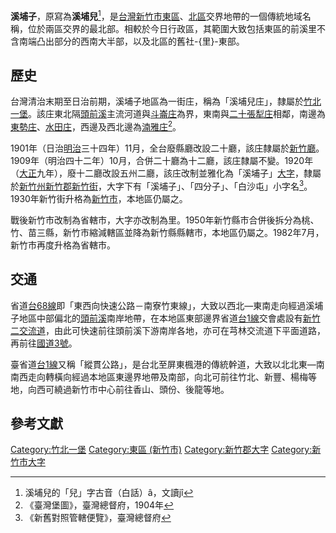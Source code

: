 {{noteTA
|1 = zh-cn:庄; zh-hk:庄; zh-tw:庄;
}}
'''溪埔子'''，原寫為'''溪埔兒'''<ref>溪埔兒的「兒」字古音（白話）â，文讀jî</ref>，是[[台灣|台灣]][[新竹市|新竹市]][[東區_(新竹市)|東區]]、[[北區_(新竹市)|北區]]交界地帶的一個傳統地域名稱，位於兩區交界的最北部。相較於今日行政區，其範圍大致包括東區的前溪里不含南端凸出部分的西南大半部，以及北區的舊社-{里}-東部。

==歷史==
台灣清治末期至日治前期，溪埔子地區為一街庄，稱為「溪埔兒庄」，隸屬於[[竹北一堡|竹北一堡]]。該庄東北隔[[頭前溪|頭前溪]]主流河道與[[斗崙庄|斗崙庄]]為界，東南與[[二十張犁庄|二十張犁庄]]相鄰，南邊為[[東勢_(新竹市)|東勢庄]]、[[水田_(地名)|水田庄]]，西邊及西北邊為[[湳雅_(新竹市)|湳雅庄]]<ref>《臺灣堡圖》，臺灣總督府，1904年</ref>。

1901年（日治[[明治|明治]]三十四年）11月，全台廢縣廳改設二十廳，該庄隸屬於[[新竹廳|新竹廳]]。1909年（明治四十二年）10月，合併二十廳為十二廳，該庄隸屬不變。1920年（[[大正|大正]]九年），廢十二廳改設五州二廳，該庄改制並雅化為「溪埔子」[[大字|大字]]，隸屬於[[新竹州|新竹州]][[新竹郡|新竹郡]][[新竹街|新竹街]]，大字下有「溪埔子」、「四分子」、「白沙屯」小字名<ref>《新舊對照管轄便覽》，臺灣總督府</ref>。1930年新竹街升格為[[新竹市_(州轄市)|新竹市]]，本地區仍屬之。

戰後新竹市改制為省轄市，大字亦改制為里。1950年新竹縣市合併後拆分為桃、竹、苗三縣，新竹市縮減轄區並降為新竹縣縣轄市，本地區仍屬之。1982年7月，新竹市再度升格為省轄市。

==交通==
省道[[台68線|台68線]]即「東西向快速公路－南寮竹東線」，大致以西北—東南走向經過溪埔子地區中部偏北的[[頭前溪|頭前溪]]南岸地帶，在本地區東部邊界省道[[台1線|台1線]]交會處設有[[新竹二交流道|新竹二交流道]]，由此可快速前往頭前溪下游南岸各地，亦可在芎林交流道下平面道路，再前往[[福爾摩沙高速公路|國道3號]]。

臺省道[[台1線|台1線]]又稱「縱貫公路」，是台北至屏東楓港的傳統幹道，大致以北北東—南南西走向轉橫向經過本地區東邊界地帶及南部，向北可前往竹北、新豐、楊梅等地，向西可繞過新竹市中心前往香山、頭份、後龍等地。

==參考文獻==
{{reflist}}

{{新竹郡}}
{{新竹市舊町名}}

[[Category:竹北一堡|Category:竹北一堡]]
[[Category:東區_(新竹市)|Category:東區 (新竹市)]]
[[Category:新竹郡大字|Category:新竹郡大字]]
[[Category:新竹市大字|Category:新竹市大字]]